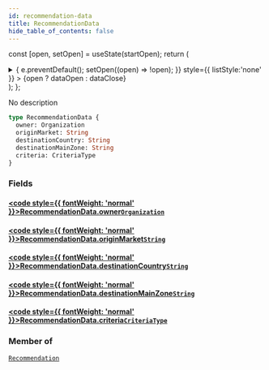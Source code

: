 ```yaml
---
id: recommendation-data
title: RecommendationData
hide_table_of_contents: false
---
```






const [open, setOpen] = useState(startOpen);
return (
<details {...(open ? { open: true } : {})} className="details" style={{ border:'none', boxShadow:'none', background:'var(--ifm-background-color)' }}>
<summary
onClick={(e) => {
e.preventDefault();
setOpen((open) => !open);
}}
style={{ listStyle:'none' }} >
{open ? dataOpen : dataClose}
</summary>
{open && children}
</details>
);
};

No description

```graphql
type RecommendationData {
  owner: Organization
  originMarket: String
  destinationCountry: String
  destinationMainZone: String
  criteria: CriteriaType
}
```

### Fields

#### [<code style={{ fontWeight: 'normal' }}>RecommendationData.<b>owner</b></code>](#)<Bullet />[`Organization`](/api/objects/organization) <Badge class="badge badge--secondary" text="object"/>

>

#### [<code style={{ fontWeight: 'normal' }}>RecommendationData.<b>originMarket</b></code>](#)<Bullet />[`String`](/api/scalars/string) <Badge class="badge badge--secondary" text="scalar"/>

>

#### [<code style={{ fontWeight: 'normal' }}>RecommendationData.<b>destinationCountry</b></code>](#)<Bullet />[`String`](/api/scalars/string) <Badge class="badge badge--secondary" text="scalar"/>

>

#### [<code style={{ fontWeight: 'normal' }}>RecommendationData.<b>destinationMainZone</b></code>](#)<Bullet />[`String`](/api/scalars/string) <Badge class="badge badge--secondary" text="scalar"/>

>

#### [<code style={{ fontWeight: 'normal' }}>RecommendationData.<b>criteria</b></code>](#)<Bullet />[`CriteriaType`](/api/enums/criteria-type) <Badge class="badge badge--secondary" text="enum"/>

>

### Member of

[`Recommendation`](/api/objects/recommendation) <Badge class="badge badge--secondary" text="object"/>
